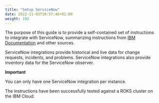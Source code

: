 ```yaml
---
title: "Setup ServiceNow"
date: 2022-11-03T10:57:46+01:00
weight: 192
---
```




The purpose of this guide is to provide a self-contained set of instructions to integrate with ServiceNow, summarizing instructions from <a href="https://www.ibm.com/docs/en/cloud-paks/cloud-pak-aiops/3.5.1?topic=connections-servicenow-connection" target="_blank" >IBM Documentation</a>  and other sources.




ServiceNow integrations provide historical and live data for change requests, incidents, and problems. ServiceNow integrations also provide inventory data for the ServiceNow observer.


<InlineNotification kind="error"> 

**Important**

You can only have one ServiceNow integration per instance.

</InlineNotification>


The instructions have been successfully tested against a ROKS cluster on the IBM Cloud.
